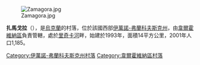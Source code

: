 [[Image:Zamagora.jpg|right]]

{{coord|48|6|8|N|24|49|18|E|scale:30000|display=title}}

'''扎馬戈拉'''（{{lang-uk|Замагора}}），是[[烏克蘭|烏克蘭]]的村落，位於該國西部[[伊萬諾-弗蘭科夫斯克州|伊萬諾-弗蘭科夫斯克州]]，由[[韋爾霍維納區|韋爾霍維納區]]負責管轄，處於[[里奇卡河_(黑切列莫什河支流)|里奇卡河]]畔，始建於1993年，面積14平方公里，2001年人口1,185。

{{DEFAULTSORT:Замагора}}
[[Category:伊萬諾-弗蘭科夫斯克州村落|Category:伊萬諾-弗蘭科夫斯克州村落]]
[[Category:韋爾霍維納區村落|Category:韋爾霍維納區村落]]


{{IvanoFrankivsk-geo-stub}}